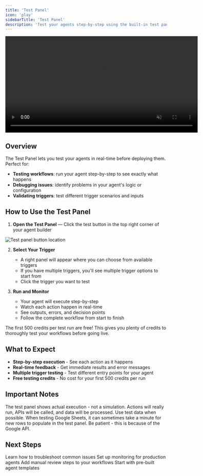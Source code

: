 ```yaml
---
title: 'Test Panel'
icon: 'play'
sidebarTitle: 'Test Panel'
description: 'Test your agents step-by-step using the built-in test panel with free credits and real-time monitoring'
---
```


<div style={{ display: 'flex', justifyContent: 'center', margin: '2rem 0' }}>
  <div className="video-card">
    <video
      src="https://lindy-docs-content.nyc3.digitaloceanspaces.com/Test%20Panel.mp4"
      width="600"
      autoPlay
      muted
      loop
      playsInline
      style={{ display: 'block', width: '100%', borderRadius: '16px' }}
    />
  </div>
</div>

## Overview

The Test Panel lets you test your agents in real-time before deploying them. Perfect for:

- **Testing workflows**: run your agent step-by-step to see exactly what happens
- **Debugging issues**: identify problems in your agent's logic or configuration  
- **Validating triggers**: test different trigger scenarios and inputs

## How to Use the Test Panel

1. **Open the Test Panel** — Click the test button in the top right corner of your agent builder

<Frame>
  <img src="/lindy-brand-assets/test-panel-button.png" alt="Test panel button location" />
</Frame>

2. **Select Your Trigger** 
   - A right panel will appear where you can choose from available triggers
   - If you have multiple triggers, you'll see multiple trigger options to start from
   - Click the trigger you want to test

3. **Run and Monitor** 
   - Your agent will execute step-by-step
   - Watch each action happen in real-time
   - See outputs, errors, and decision points
   - Follow the complete workflow from start to finish

<Tip>
The first 500 credits per test run are free! This gives you plenty of credits to thoroughly test your workflows before going live.
</Tip>

## What to Expect

- **Step-by-step execution** - See each action as it happens
- **Real-time feedback** - Get immediate results and error messages
- **Multiple trigger testing** - Test different entry points for your agent
- **Free testing credits** - No cost for your first 500 credits per run

## Important Notes

<AccordionGroup>

  <Accordion title="Real-time Testing">
    The test panel shows actual execution - not a simulation. Actions will really run, APIs will be called, and data will be processed. Use test data when possible.
  </Accordion>

  <Accordion title="Google Sheets Testing">
    When testing Google Sheets, it can sometimes take a minute for new rows to populate in the test panel. Be patient - this is because of the Google API.
  </Accordion>
</AccordionGroup>

## Next Steps

<CardGroup cols={2}>
  <Card title="Debugging" icon="bug" href="/testing/debugging">
    Learn how to troubleshoot common issues
  </Card>
  
  <Card title="Monitoring Your Agents" icon="magnifying-glass" href="/testing/monitoring-your-agents">
    Set up monitoring for production agents
  </Card>
  
  <Card title="Human in the Loop" icon="square-user" href="/testing/human-in-the-loop">
    Add manual review steps to your workflows
  </Card>
  
  <Card title="Templates" icon="clipboard-list" href="/fundamentals/lindy-101/templates">
    Start with pre-built agent templates
  </Card>
</CardGroup>